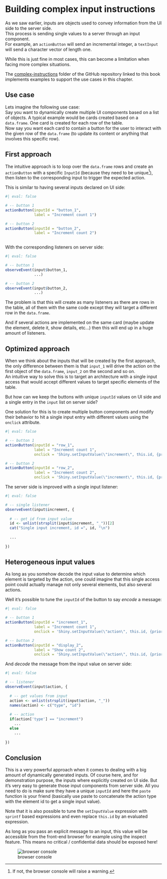 # Building complex input instructions

As we saw earlier, inputs are objects used to convey information from the UI side to the server side.\
This process is sending single values to a server through an input component.\
For example, an `actionButton` will send an incremental integer, a `textInput` will send a character vector of length one.

While this is just fine in most cases, this can become a limitation when facing more complex situations.

::: callout-note
The [complex-instructions](https://github.com/thekangaroofactory/template-r-shiny-communication/tree/main/complex-instructions) folder of the GitHub repository linked to this book implements examples to support the use cases in this chapter.
:::

## Use case

Lets imagine the following use case:\
Say you want to dynamically create multiple UI components based on a list of objects. A typical example would be cards created based on a `data.frame`. One card is created for each row of the table.\
Now say you want each card to contain a button for the user to interact with the given row of the `data.frame` (to update its content or anything that involves this specific row).

## First approach

The intuitive approach is to loop over the `data.frame` rows and create an `actionButton` with a specific `InputId` (because they need to be unique[^complex-instructions-1]), then listen to the corresponding input to trigger the expected action.

[^complex-instructions-1]: If not, the browser console will raise a warning.

This is similar to having several inputs declared on UI side:

```r
#| eval: false

# -- button 1
actionButton(inputId = "button_1",
             label = "Increment count 1")

# -- button 2
actionButton(inputId = "button_2",
             label = "Increment count 2")
  
```

With the corresponding listeners on server side:

```r
#| eval: false

# -- button 1
observeEvent(input$button_1, 
             ...)

# -- button 2
observeEvent(input$button_2, 
             ...)

```

The problem is that this will create as many listeners as there are rows in the table, all of them with the same code except they will target a different row in the `data.frame`.

And if several actions are implemented on the same card (maybe update the element, delete it, show details, etc...) then this will end up in a huge amount of listeners.

## Optimized approach

When we think about the inputs that will be created by the first approach, the only difference between them is that `input_1` will drive the action on the first object of the `data.frame`, `input_2` on the second and so on.\
An intuitive way to solve this is to target an architecture with a single input access that would accept different values to target specific elements of the table.

But how can we keep the buttons with unique `inputId` values on UI side and a single entry in the `input` list on server side?

One solution for this is to create multiple button components and modify their behavior to hit a single input entry with different values using the `onclick` attribute.

```r
#| eval: false

# -- button 1
actionButton(inputId = "row_1",
             label = "Increment count 1",
             onclick = 'Shiny.setInputValue(\"increment\", this.id, {priority: \"event\"})')

# -- button 2
actionButton(inputId = "row_2",
             label = "Increment count 2",
             onclick = 'Shiny.setInputValue(\"increment\", this.id, {priority: \"event\"})')

```

The server side is improved with a single input listener:

```r
#| eval: false

# -- single listener
observeEvent(input$increment, {
  
  # -- get id from input value
  id <- unlist(strsplit(input$increment, "_"))[2]
  cat("Single input increment, id =", id, "\n")
  
  ...
  
})

```

## Heterogeneous input values

As long as you somehow decode the input value to determine which element is targeted by the action, one could imagine that this single access point could actually manage not only several elements, but also several actions.

Well it's possible to tune the `inputId` of the button to say *encode* a message:

```r
#| eval: false

# -- button 1
actionButton(inputId = "increment_1",
             label = "Increment count 1",
             onclick = 'Shiny.setInputValue(\"action\", this.id, {priority: \"event\"})')

# -- button 2
actionButton(inputId = "display_2",
             label = "Show count 2",
             onclick = 'Shiny.setInputValue(\"action\", this.id, {priority: \"event\"})')

```

And *decode* the message from the input value on server side:

```r
#| eval: false

# -- listener
observeEvent(input$action, {
  
  # -- get values from input
  action <- unlist(strsplit(input$action, "_"))
  names(action) <- c("type", "id")
  
  # -- action
  if(action['type'] == "increment")
    ...
  else
    ...
  
})
```

## Conclusion

This is a very powerful approach when it comes to dealing with a big amount of dynamically generated inputs. Of course here, and for demonstration purpose, the inputs where explicitly created on UI side. But it's very easy to generate those input components from server side. All you need to do is make sure they have a unique `inputId` and here the `paste` function is your friend (basically use paste to concatenate the action type with the element id to get a single input value).

Note that it is also possible to tune the `setInputValue` expression with `sprintf` based expressions and even replace `this.id` by an evaluated expression.

::: callout-warning
As long as you pass an explicit message to an input, this value will be accessible from the front-end browser for example using the inspect feature. This means no critical / confidential data should be exposed here!

![browser console](image/complex-instructions.png)
:::
